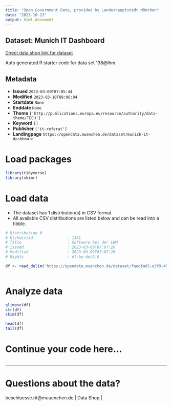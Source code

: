 ```yaml
---
title: "Open Government Data, provided by Landeshauptstadt München"
date: "2023-10-23"
output: html_document
---
```


## Dataset: Munich IT Dashboard

[Direct data shop link for dataset](https://opendata.muenchen.de/dataset/munich-it-dashboard)

Auto generated R starter code for data set 138@lhm.

## Metadata

- **Issued** `2023-03-09T07:05:44`
- **Modified** `2023-03-10T09:06:04`
- **Startdate** `None`
- **Enddate** `None`
- **Theme** `['http://publications.europa.eu/resource/authority/data-theme/TECH']`
- **Keyword** `[]`
- **Publisher** `['it-referat']`
- **Landingpage** `https://opendata.muenchen.de/dataset/munich-it-dashboard`


# Load packages

```r

library(tidyverse)
library(skimr)

```

# Load data

-   The dataset has 1 distribution(s) in CSV format.
-   All available CSV distributions are listed below and can be read into a tibble.

```r

# Distribution 0
# Ktzhdistid               : 1381
# Title                    : Software bei der LHM
# Issued                   : 2023-03-09T07:07:26
# Modified                 : 2023-03-09T07:07:26
# Rights                   : dl-by-de/2.0

df <- read_delim('https://opendata.muenchen.de/dataset/faedfa85-a3f9-45dc-ac62-d90f2b5923c5/resource/5bf4ea36-f65c-4808-bc3a-4a7a8d48dc92/download/2023-03_veroeffentlichung-als-opendata-4.csv')



```

# Analyze data

```r

glimpse(df)
str(df)
skim(df)

head(df)
tail(df)

```

# Continue your code here...

```r

```

------------------------------------------------------------------------

# Questions about the data?

beschluesse.rit@muuenchen.de | Data Shop | 
